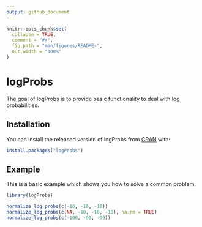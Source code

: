 ```yaml
---
output: github_document
---
```


<!-- README.md is generated from README.Rmd. Please edit that file -->

```r
knitr::opts_chunk$set(
  collapse = TRUE,
  comment = "#>",
  fig.path = "man/figures/README-",
  out.width = "100%"
)
```

# logProbs

<!-- badges: start -->
<!-- badges: end -->

The goal of logProbs is to provide basic functionality to deal with log probabilities.

## Installation

You can install the released version of logProbs from [CRAN](https://CRAN.R-project.org) with:

``` r
install.packages("logProbs")
```

## Example

This is a basic example which shows you how to solve a common problem:

```r
library(logProbs)

normalize_log_probs(c(-10, -10, -10))
normalize_log_probs(c(NA, -10, -10, -10), na.rm = TRUE)
normalize_log_probs(c(-100, -99, -99))
```
